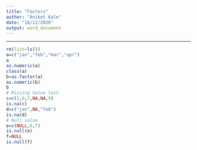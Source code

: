 ---
title: "Factors"
author: "Aniket Kale"
date: "18/12/2020"
output: word_document
---

---
```{r}
rm(list=ls())
a=c("jan","feb","mar","apr")
a
as.numeric(a)
class(a)
b=as.factor(a)
as.numeric(b)
b
# Missing Value test
c=c(5,6,7,NA,NA,9)
is.na(c)
d=c("jan",NA,"feb")
is.na(d)
# Null value
e=c(NULL,6,7)
is.null(e)
f=NULL
is.null(f)
```